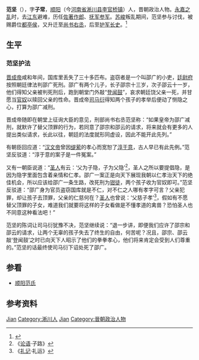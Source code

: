{{Otheruses|范坚}}
'''范坚'''（{{Bd|？||？}}），字'''子常'''，[[顺阳|顺阳]]（今[[河南省|河南省]][[淅川县|淅川县]][[李官桥镇|李官桥镇]]）人，晋朝政治人物。[[永嘉之乱|永嘉之乱]]时，去[[江东|江东]]避难，历任[[佐著作郎|佐著作郎]]、[[抚军参军|抚军参军]]。[[苏峻之乱|苏峻]]叛乱期间，范坚参与讨伐，被赐爵位[[都亭侯|都亭侯]]，又升迁至[[尚书右丞|尚书右丞]]，后至[[护军长史|护军长史]]。<ref>{{cite web
 |url         = http://www.xclyw.com/a/difangwenhua/lidaimingren/555.html
 |title       = 范坚
 |publisher   = 淅川旅游网
 |date        = 
 |language    = zh-hans
 |deadurl     = yes
 |archiveurl  = https://web.archive.org/web/20101108023029/http://www.xclyw.com/a/difangwenhua/lidaimingren/555.html
 |archivedate = 2010-11-08
}}</ref>

== 生平 ==
=== 范坚护法 ===
[[晋成帝|晋成帝]]咸和年间，国库里丢失了三十多匹布。盗窃者是一个叫邵广的小吏，[[廷尉府|廷尉府]]按照朝廷律法判邵广死刑。邵广有两个儿子，长子邵宗十三岁，次子邵云十一岁，他们得知父亲被判死刑后，跑到朝堂门外敲“[[登闻鼓|登闻鼓]]”，哀求朝廷饶父亲一死，并甘愿当[[官奴|官奴]]以赎回父亲的性命。晋成帝[[晉成帝|司马衍]]得知两个孩子的孝举后便动了恻隐之心，打算为邵广减刑。

晋成帝随即在朝堂上征询大臣的意见，刑部尚书右丞范坚称：“如果皇帝为邵广减刑，就默许了替父顶罪的行为，若同意了邵宗和邵云的请求，将来就会有更多的人提出类似请求，长此以往，朝廷的法度就形同虚设，因此不能开此先列。”

有朝臣回应道：“[[汉文帝|汉文帝]]曾因[[淳于緹縈|缇萦]]的孝心而宽恕了[[淳于意|淳于意]]，古人早已有此先例。”范坚反驳道：“淳于意的案子是一件冤案。”

又有一朝臣说道：“[[孔子|圣人]]有云：‘父为子隐，子为父隐’<ref>《[[论语|论语]]·子路》</ref>，圣人之所以要提倡隐，是因为隐字里面包含着亲情和仁孝。邵广一案正是向天下展现我朝以仁孝治天下的绝佳机会，所以应该给邵广一条生路，改死刑为[[钳徒|钳徒]]，两个孩子收为官奴即可。”范坚反驳道：“邵广身为官员盗窃国库就是不仁，对不仁之人哪有孝字可言？父亲犯罪，却让孩子去顶罪，父亲的仁慈何在？[[孔子|圣人]]也曾说：‘父慈子孝’<ref>《[[礼记|礼记]]·礼运》</ref>，假如有不愿替父顶罪的子女，难道我们就要将这样的子女看做是不懂孝道的禽兽？恐怕圣人也不同意这种看法吧！”

范坚的陈词让司马衍犹豫不决，范坚继续说：“退一步讲，即便我们应许了邵宗和邵云的请求，让两个无辜的孩子失去了终生的自由，何苦呢？况且，邵宗、邵云敲‘登闻鼓’之时已向天下人昭示了他们的拳拳孝心，他们将来肯定会受到人们尊重的。”范坚的话最终使司马衍下诏处死了邵广。

== 参看 ==
* [[顺阳范氏|顺阳范氏]]

== 参考资料 ==
{{reflist}}

{{Authority control}}
{{DEFAULTSORT:Fan范}}
[[Category:范姓|Jian]]
[[Category:淅川人|Category:淅川人]]
[[Category:顺阳范氏|Jian]]
[[Category:晉朝政治人物|Category:晉朝政治人物]]
